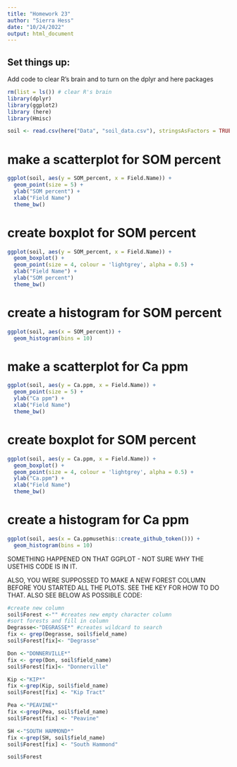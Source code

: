 ```yaml
---
title: "Homework 23"
author: "Sierra Hess"
date: "10/24/2022"
output: html_document
---
```


## Set things up:
Add code to clear R's brain and to turn on the dplyr and here packages
```r
rm(list = ls()) # clear R's brain
library(dplyr)
library(ggplot2)
library (here)
library(Hmisc)
```

```r
soil <- read.csv(here("Data", "soil_data.csv"), stringsAsFactors = TRUE)
```

# make a scatterplot for SOM percent
```r
ggplot(soil, aes(y = SOM_percent, x = Field.Name)) + 
  geom_point(size = 5) +
  ylab("SOM percent") +
  xlab("Field Name")
  theme_bw()
```

# create boxplot for SOM percent
```r
ggplot(soil, aes(y = SOM_percent, x = Field.Name)) + 
  geom_boxplot() +
  geom_point(size = 4, colour = 'lightgrey', alpha = 0.5) +
  xlab("Field Name") +
  ylab("SOM percent")
  theme_bw()
```


# create a histogram for SOM percent
```r
ggplot(soil, aes(x = SOM_percent)) + 
  geom_histogram(bins = 10)

```

# make a scatterplot for Ca ppm
```r
ggplot(soil, aes(y = Ca.ppm, x = Field.Name)) + 
  geom_point(size = 5) +
  ylab("Ca ppm") +
  xlab("Field Name")
  theme_bw()
```



# create boxplot for SOM percent
```r
ggplot(soil, aes(y = Ca.ppm, x = Field.Name)) + 
  geom_boxplot() +
  geom_point(size = 4, colour = 'lightgrey', alpha = 0.5) +
  ylab("Ca.ppm") +
  xlab("Field Name")
  theme_bw()
```


# create a histogram for Ca ppm
```r
ggplot(soil, aes(x = Ca.ppmusethis::create_github_token())) + 
  geom_histogram(bins = 10)

```
SOMETHING HAPPENED ON THAT GGPLOT - NOT SURE WHY THE USETHIS CODE IS IN IT.

ALSO, YOU WERE SUPPOSSED TO MAKE A NEW FOREST COLUMN BEFORE YOU STARTED ALL THE PLOTS. SEE THE KEY FOR HOW TO DO THAT.  ALSO SEE BELOW AS POSSIBLE CODE:

```r
#create new column
soil$Forest <-"" #creates new empty character column
#sort forests and fill in column
Degrasse<-"DEGRASSE*" #creates wildcard to search
fix <- grep(Degrasse, soil$field_name)
soil$Forest[fix]<- "Degrasse"

Don <-"DONNERVILLE*"
fix <- grep(Don, soil$field_name)
soil$Forest[fix]<- "Donnerville"

Kip <-"KIP*"
fix <-grep(Kip, soil$field_name)
soil$Forest[fix] <- "Kip Tract"

Pea <-"PEAVINE*"
fix <-grep(Pea, soil$field_name)
soil$Forest[fix] <- "Peavine"

SH <-"SOUTH HAMMOND*"
fix <-grep(SH, soil$field_name)
soil$Forest[fix] <- "South Hammond"

soil$Forest
```
















